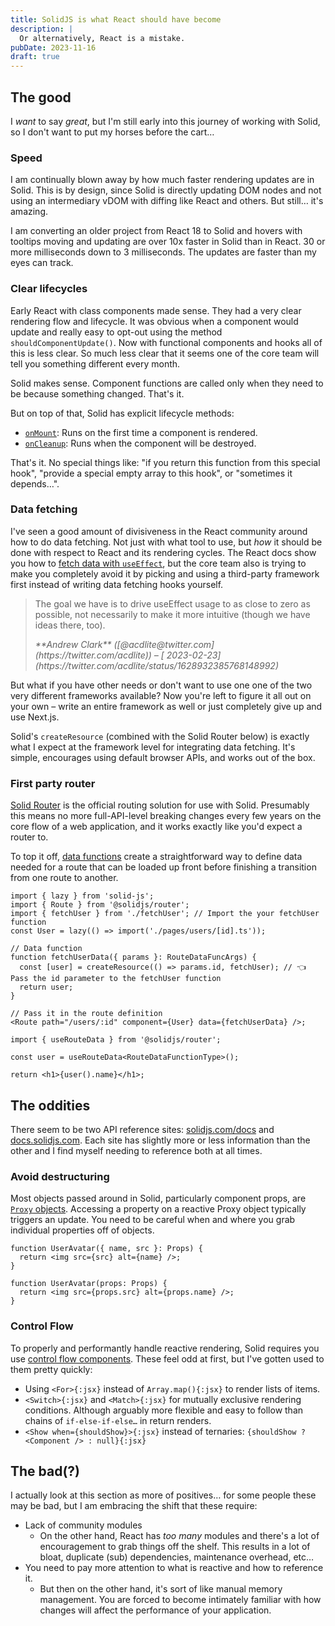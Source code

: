 ```yaml
---
title: SolidJS is what React should have become
description: |
  Or alternatively, React is a mistake.
pubDate: 2023-11-16
draft: true
---
```


## The good

I _want_ to say _great_, but I'm still early into this journey of working with Solid, so I don't want to put my horses before the cart…

### Speed

I am continually blown away by how much faster rendering updates are in Solid. This is by design, since Solid is directly updating DOM nodes and not using an intermediary vDOM with diffing like React and others. But still… it's amazing.

I am converting an older project from React 18 to Solid and hovers with tooltips moving and updating are over 10x faster in Solid than in React. 30 or more milliseconds down to 3 milliseconds. The updates are faster than my eyes can track.

### Clear lifecycles

Early React with class components made sense. They had a very clear rendering flow and lifecycle. It was obvious when a component would update and really easy to opt-out using the method `shouldComponentUpdate()`. Now with functional components and hooks all of this is less clear. So much less clear that it seems one of the core team will tell you something different every month.

Solid makes sense. Component functions are called only when they need to be because something changed. That's it.

But on top of that, Solid has explicit lifecycle methods:

- [`onMount`](https://www.solidjs.com/docs/latest/api#onmount): Runs on the first time a component is rendered.
- [`onCleanup`](https://www.solidjs.com/docs/latest/api#oncleanup): Runs when the component will be destroyed.

That's it. No special things like: "if you return this function from this special hook", "provide a special empty array to this hook", or "sometimes it depends…".

### Data fetching

I've seen a good amount of divisiveness in the React community around how to do data fetching. Not just with what tool to use, but _how_ it should be done with respect to React and its rendering cycles. The React docs show you how to [fetch data with `useEffect`](https://react.dev/reference/react/useEffect#fetching-data-with-effects), but the core team also is trying to make you completely avoid it by picking and using a third-party framework first instead of writing data fetching hooks yourself.

> The goal we have is to drive useEffect usage to as close to zero as possible, not necessarily to make it more intuitive (though we have ideas there, too).
>
> <cite>
>   **Andrew Clark** ([@acdlite@twitter.com](https://twitter.com/acdlite)) – [
>   <time datetime="2023-02-23T13:38:00.000Z">2023-02-23</time>](https://twitter.com/acdlite/status/1628932385768148992)
> </cite>

But what if you have other needs or don't want to use one one of the two very different frameworks available? Now you're left to figure it all out on your own – write an entire framework as well or just completely give up and use Next.js.

Solid's `createResource` (combined with the Solid Router below) is exactly what I expect at the framework level for integrating data fetching. It's simple, encourages using default browser APIs, and works out of the box.

### First party router

[Solid Router](https://docs.solidjs.com/guides/how-to-guides/routing-in-solid/solid-router) is the official routing solution for use with Solid. Presumably this means no more full-API-level breaking changes every few years on the core flow of a web application, and it works exactly like you'd expect a router to.

To top it off, [data functions](https://docs.solidjs.com/guides/how-to-guides/routing-in-solid/solid-router#data-functions) create a straightforward way to define data needed for a route that can be loaded up front before finishing a transition from one route to another.

```tsx title="./app.tsx"
import { lazy } from 'solid-js';
import { Route } from '@solidjs/router';
import { fetchUser } from './fetchUser'; // Import the your fetchUser function
const User = lazy(() => import('./pages/users/[id].ts'));

// Data function
function fetchUserData({ params }: RouteDataFuncArgs) {
  const [user] = createResource(() => params.id, fetchUser); // 👈 Pass the id parameter to the fetchUser function
  return user;
}

// Pass it in the route definition
<Route path="/users/:id" component={User} data={fetchUserData} />;
```

```tsx title="./pages/users/[id].tsx"
import { useRouteData } from '@solidjs/router';

const user = useRouteData<RouteDataFunctionType>();

return <h1>{user().name}</h1>;
```

## The oddities

There seem to be two API reference sites: [solidjs.com/docs](https://www.solidjs.com/docs/latest/api) and [docs.solidjs.com](https://docs.solidjs.com/references). Each site has slightly more or less information than the other and I find myself needing to reference both at all times.

### Avoid destructuring

Most objects passed around in Solid, particularly component props, are [`Proxy` objects](https://developer.mozilla.org/en-US/docs/Web/JavaScript/Reference/Global_Objects/Proxy). Accessing a property on a reactive Proxy object typically triggers an update. You need to be careful when and where you grab individual properties off of objects.

<div class="lg:bustout">
<div class="gap-8 no-bustout lg:grid lg:grid-cols-2">

```tsx title="UserAvatar.react.tsx" caption="Typical pattern of prop destructuring in React."
function UserAvatar({ name, src }: Props) {
  return <img src={src} alt={name} />;
}
```

```tsx title="UserAvatar.solid.tsx" caption="Do not destructure props in Solid."
function UserAvatar(props: Props) {
  return <img src={props.src} alt={props.name} />;
}
```

</div>
</div>

### Control Flow

To properly and performantly handle reactive rendering, Solid requires you use [control flow components](https://www.solidjs.com/docs/latest/api#control-flow). These feel odd at first, but I've gotten used to them pretty quickly:

- Using `<For>{:jsx}` instead of `Array.map(){:jsx}` to render lists of items.
- `<Switch>{:jsx}` and `<Match>{:jsx}` for mutually exclusive rendering conditions. Although arguably more flexible and easy to follow than chains of `if-else-if-else…` in return renders.
- `<Show when={shouldShow}>{:jsx}` instead of ternaries: `{shouldShow ? <Component /> : null}{:jsx}`

## The bad(?)

I actually look at this section as more of positives… for some people these may be bad, but I am embracing the shift that these require:

- Lack of community modules
  - On the other hand, React has _too many_ modules and there's a lot of encouragement to grab things off the shelf. This results in a lot of bloat, duplicate (sub) dependencies, maintenance overhead, etc…
- You need to pay more attention to what is reactive and how to reference it.
  - But then on the other hand, it's sort of like manual memory management. You are forced to become intimately familiar with how changes will affect the performance of your application.
